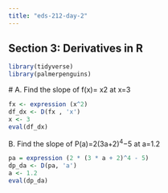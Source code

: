 ```yaml
---
title: "eds-212-day-2"
---
```


## **Section 3: Derivatives in R**

```r
library(tidyverse)
library(palmerpenguins)
```

\# A. Find the slope of f(x)= x2 at x=3

```r


fx <- expression (x^2)
df_dx <- D(fx , 'x')
x <- 3
eval(df_dx)


```

B. Find the slope of P(a)=2(3a+2)^4^−5 at a=1.2

```r
pa = expression (2 * (3 * a + 2)^4 - 5)
dp_da <- D(pa, 'a')
a <- 1.2
eval(dp_da)
```
